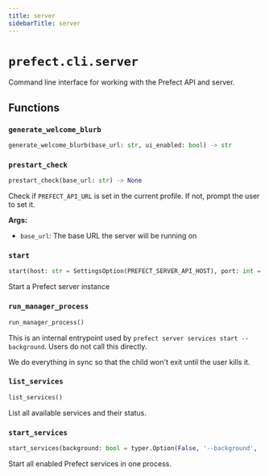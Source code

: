 ```yaml
---
title: server
sidebarTitle: server
---
```


# `prefect.cli.server`



Command line interface for working with the Prefect API and server.


## Functions

### `generate_welcome_blurb` <sup><a href="https://github.com/prefecthq/prefect/blob/main/src/prefect/cli/server.py#L77"><Icon icon="github" size="14" /></a></sup>

```python
generate_welcome_blurb(base_url: str, ui_enabled: bool) -> str
```

### `prestart_check` <sup><a href="https://github.com/prefecthq/prefect/blob/main/src/prefect/cli/server.py#L127"><Icon icon="github" size="14" /></a></sup>

```python
prestart_check(base_url: str) -> None
```


Check if `PREFECT_API_URL` is set in the current profile. If not, prompt the user to set it.

**Args:**
- `base_url`: The base URL the server will be running on


### `start` <sup><a href="https://github.com/prefecthq/prefect/blob/main/src/prefect/cli/server.py#L226"><Icon icon="github" size="14" /></a></sup>

```python
start(host: str = SettingsOption(PREFECT_SERVER_API_HOST), port: int = SettingsOption(PREFECT_SERVER_API_PORT), keep_alive_timeout: int = SettingsOption(PREFECT_SERVER_API_KEEPALIVE_TIMEOUT), log_level: str = SettingsOption(PREFECT_SERVER_LOGGING_LEVEL), scheduler: bool = SettingsOption(PREFECT_API_SERVICES_SCHEDULER_ENABLED), analytics: bool = SettingsOption(PREFECT_SERVER_ANALYTICS_ENABLED, '--analytics-on/--analytics-off'), late_runs: bool = SettingsOption(PREFECT_API_SERVICES_LATE_RUNS_ENABLED), ui: bool = SettingsOption(PREFECT_UI_ENABLED), no_services: bool = typer.Option(False, '--no-services', help='Only run the webserver API and UI'), background: bool = typer.Option(False, '--background', '-b', help='Run the server in the background'))
```


Start a Prefect server instance


### `run_manager_process` <sup><a href="https://github.com/prefecthq/prefect/blob/main/src/prefect/cli/server.py#L570"><Icon icon="github" size="14" /></a></sup>

```python
run_manager_process()
```


This is an internal entrypoint used by `prefect server services start --background`.
Users do not call this directly.

We do everything in sync so that the child won't exit until the user kills it.


### `list_services` <sup><a href="https://github.com/prefecthq/prefect/blob/main/src/prefect/cli/server.py#L592"><Icon icon="github" size="14" /></a></sup>

```python
list_services()
```


List all available services and their status.


### `start_services` <sup><a href="https://github.com/prefecthq/prefect/blob/main/src/prefect/cli/server.py#L615"><Icon icon="github" size="14" /></a></sup>

```python
start_services(background: bool = typer.Option(False, '--background', '-b', help='Run the services in the background'))
```


Start all enabled Prefect services in one process.

